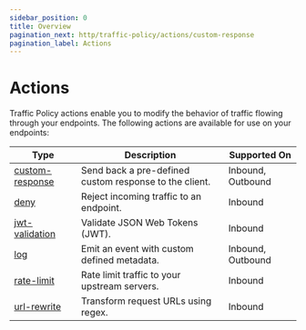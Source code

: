 ```yaml
---
sidebar_position: 0
title: Overview
pagination_next: http/traffic-policy/actions/custom-response
pagination_label: Actions
---
```


# Actions

Traffic Policy actions enable you to modify the behavior of traffic flowing through your endpoints. The following actions are available for use on your endpoints:

| Type                               | Description                                            | Supported On      |
| ---------------------------------- | ------------------------------------------------------ | ----------------- |
| [custom-response](custom-response) | Send back a pre-defined custom response to the client. | Inbound, Outbound |
| [deny](deny)                       | Reject incoming traffic to an endpoint.                | Inbound           |
| [jwt-validation](jwt-validation)   | Validate JSON Web Tokens (JWT).                        | Inbound           |
| [log](log)                         | Emit an event with custom defined metadata.            | Inbound, Outbound |
| [rate-limit](rate-limit)           | Rate limit traffic to your upstream servers.           | Inbound           |
| [url-rewrite](url-rewrite)         | Transform request URLs using regex.                    | Inbound           |

